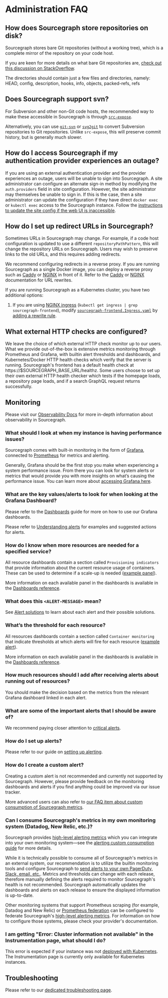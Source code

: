 # Administration FAQ

## How does Sourcegraph store repositories on disk?

Sourcegraph stores bare Git repositories (without a working tree), which is a complete mirror of the repository on your code host.

If you are keen for more details on what bare Git repositories are, [check out this discussion on StackOverflow](https://stackoverflow.com/q/5540883).

The directories should contain just a few files and directories, namely: HEAD, config, description, hooks, info, objects, packed-refs, refs

## Does Sourcegraph support svn?

For Subversion and other non-Git code hosts, the recommended way to make these accessible in
Sourcegraph is through [`src-expose`](/admin/code_hosts/other#experimental-src-expose).

Alternatively, you can use [`git-svn`](https://git-scm.com/docs/git-svn) or
[`svg2git`](https://github.com/svn-all-fast-export/svn2git) to convert Subversion repositories to
Git repositories. Unlike `src-expose`, this will preserve commit history, but is generally much
slower.

## How do I access Sourcegraph if my authentication provider experiences an outage?

If you are using an external authentication provider and the provider experiences an outage, users
will be unable to sign into Sourcegraph. A site administrator can configure an alternate sign-in
method by modifying the `auth.providers` field in site configuration. However, the site
administrator may themselves be unable to sign in. If this is the case, then a site administrator
can update the configuration if they have direct `docker exec` or `kubectl exec` access to the
Sourcegraph instance. Follow the [instructions to update the site config if the web UI is
inaccessible](/admin/config/site_config#editing-your-site-configuration-if-you-cannot-access-the-web-ui).

## How do I set up redirect URLs in Sourcegraph?

Sometimes URLs in Sourcegraph may change. For example, if a code host configuration is
updated to use a different `repositoryPathPattern`, this will change the repository URLs on
Sourcegraph. Users may wish to preserve links to the old URLs, and this requires adding redirects.

We recommend configuring redirects in a reverse proxy. If you are running Sourcegraph as a single
Docker image, you can deploy a reverse proxy such as [Caddy](https://caddyserver.com/) or
[NGINX](https://www.nginx.com) in front of it. Refer to the
[Caddy](https://github.com/caddyserver/caddy/wiki/v2:-Documentation#rewrite) or
[NGINX](https://www.nginx.com/blog/creating-nginx-rewrite-rules/) documentation for URL rewrites.

If you are running Sourcegraph as a Kubernetes cluster, you have two additional options:

1. If you are using [NGINX
   ingress](https://github.com/sourcegraph/deploy-sourcegraph/blob/master/docs/configure#ingress-controller)
   (`kubectl get ingress | grep sourcegraph-frontend`), modify
   [`sourcegraph-frontend.Ingress.yaml`](https://github.com/sourcegraph/deploy-sourcegraph/blob/master/base/frontend/sourcegraph-frontend.Ingress.yaml)
   by [adding a rewrite rule](https://kubernetes.github.io/ingress-nginx/examples/rewrite/).

## What external HTTP checks are configured?

We leave the choice of which external HTTP check monitor up to our users. What we provide out-of-the-box is extensive metrics monitoring through Prometheus and Grafana, with builtin alert thresholds and dashboards, and Kubernetes/Docker HTTP health checks which verify that the server is running. Sourcegraph's frontend has a default health check at
https://$SOURCEGRAPH_BASE_URL/healthz. Some users choose to set up their own external HTTP health checker which tests if the homepage loads, a repository page loads, and if a search GraphQL request returns successfully.

## Monitoring

Please visit our [Observability Docs](/admin/observability) for more in-depth information about observability in Sourcegraph.

### What should I look at when my instance is having performance issues?

Sourcegraph comes with built-in monitoring in the form of [Grafana](/admin/observability/metrics#grafana), connected to [Prometheus](/admin/observability/metrics#prometheus) for metrics and alerting.

Generally, Grafana should be the first stop you make when experiencing a system performance issue. From there you can look for system alerts or metrics that would provide you with more insights on what’s causing the performance issue. You can learn more about [accessing Grafana here](/admin/observability/metrics#grafana).

### What are the key values/alerts to look for when looking at the Grafana Dashboard?

Please refer to the [Dashboards](/admin/observability/metrics#dashboards) guide for more on how to use our Grafana dashboards.

Please refer to [Understanding alerts](/admin/observability/alerting#understanding-alerts) for examples and suggested actions for alerts.

### How do I know when more resources are needed for a specified service?

All resource dashboards contain a section called `Provisioning indicators` that provide information about the current resource usage of containers. These can be used to determine if a scale-up is needed ([example panel](/admin/observability/dashboards#frontend-provisioning-container-cpu-usage-long-term)).

More information on each available panel in the dashboards is available in the [Dashboards reference](/admin/observability/dashboards).

### What does this `<ALERT-MESSAGE>` mean?

See [Alert solutions](/admin/observability/alerts) to learn about each alert and their possible solutions.

### What’s the threshold for each resource?

All resources dashboards contain a section called `Container monitoring` that indicate thresholds at which alerts will fire for each resource ([example alert](/admin/observability/alerts#frontend-container-cpu-usage)).

More information on each available panel in the dashboards is available in the [Dashboards reference](/admin/observability/dashboards).

### How much resources should I add after receiving alerts about running out of resources?

You should make the decision based on the metrics from the relevant Grafana dashboard linked in each alert.

### What are some of the important alerts that I should be aware of?

We recommend paying closer attention to [critical alerts](/admin/observability/alerting#understanding-alerts).

### How do I set up alerts?

Please refer to our guide on [setting up alerting](/admin/observability/alerting#setting-up-alerting).

### How do I create a custom alert?

Creating a custom alert is not recommended and currently not supported by Sourcegraph. However, please provide feedback on the monitoring dashboards and alerts if you find anything could be improved via our issue tracker.

More advanced users can also refer to [our FAQ item about custom consumption of Sourcegraph metrics](#can-i-consume-sourcegraph-s-metrics-in-my-own-monitoring-system-datadog-new-relic-etc).

### Can I consume Sourcegraph's metrics in my own monitoring system (Datadog, New Relic, etc.)?

Sourcegraph provides [high-level alerting metrics](/admin/observability/metrics#high-level-alerting-metrics) which you can integrate into your own monitoring system—see the [alerting custom consumption guide](/admin/observability/alerting_custom_consumption) for more details.

While it is technically possible to consume all of Sourcegraph's metrics in an external system, our recommendation is to utilize the builtin monitoring tools and configure Sourcegraph to [send alerts to your own PagerDuty, Slack, email, etc.](/admin/observability/alerting). Metrics and thresholds can change with each release, therefore manually defining the alerts required to monitor Sourcegraph's health is not recommended. Sourcegraph automatically updates the dashboards and alerts on each release to ensure the displayed information is up-to-date.

Other monitoring systems that support Prometheus scraping (for example, Datadog and New Relic) or [Prometheus federation](https://prometheus.io/docs/prometheus/latest/federation/) can be configured to federate Sourcegraph's [high-level alerting metrics](/admin/observability/metrics#high-level-alerting-metrics). For information on how to configure those systems, please check your provider's documentation.

### I am getting "Error: Cluster information not available" in the Instrumentation page, what should I do?

This error is expected if your instance was not [deployed with Kubernetes](/admin/deploy/kubernetes/). The Instrumentation page is currently only available for Kubernetes instances.

## Troubleshooting

Please refer to our [dedicated troubleshooting page](/admin/troubleshooting).
